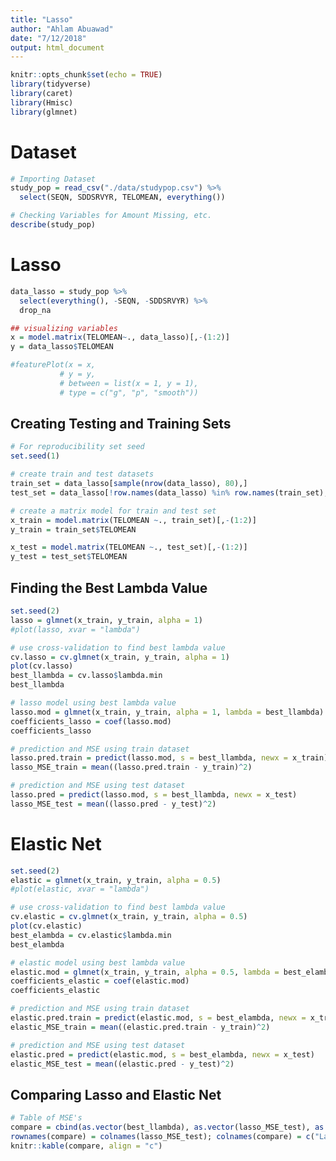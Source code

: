 ```yaml
---
title: "Lasso"
author: "Ahlam Abuawad"
date: "7/12/2018"
output: html_document
---
```


```r
knitr::opts_chunk$set(echo = TRUE)
library(tidyverse)
library(caret)
library(Hmisc)
library(glmnet)
```

# Dataset

```r
# Importing Dataset
study_pop = read_csv("./data/studypop.csv") %>% 
  select(SEQN, SDDSRVYR, TELOMEAN, everything())

# Checking Variables for Amount Missing, etc.
describe(study_pop)
```

# Lasso

```r
data_lasso = study_pop %>% 
  select(everything(), -SEQN, -SDDSRVYR) %>% 
  drop_na

## visualizing variables
x = model.matrix(TELOMEAN~., data_lasso)[,-(1:2)]
y = data_lasso$TELOMEAN

#featurePlot(x = x,
           # y = y,
           # between = list(x = 1, y = 1), 
           # type = c("g", "p", "smooth"))
```

## Creating Testing and Training Sets

```r
# For reproducibility set seed
set.seed(1)

# create train and test datasets
train_set = data_lasso[sample(nrow(data_lasso), 80),]
test_set = data_lasso[!row.names(data_lasso) %in% row.names(train_set),]

# create a matrix model for train and test set
x_train = model.matrix(TELOMEAN ~., train_set)[,-(1:2)]
y_train = train_set$TELOMEAN

x_test = model.matrix(TELOMEAN ~., test_set)[,-(1:2)]
y_test = test_set$TELOMEAN

```

## Finding the Best Lambda Value

```r
set.seed(2)
lasso = glmnet(x_train, y_train, alpha = 1)
#plot(lasso, xvar = "lambda")

# use cross-validation to find best lambda value
cv.lasso = cv.glmnet(x_train, y_train, alpha = 1)
plot(cv.lasso)
best_llambda = cv.lasso$lambda.min
best_llambda

# lasso model using best lambda value
lasso.mod = glmnet(x_train, y_train, alpha = 1, lambda = best_llambda)
coefficients_lasso = coef(lasso.mod)
coefficients_lasso

# prediction and MSE using train dataset
lasso.pred.train = predict(lasso.mod, s = best_llambda, newx = x_train)
lasso_MSE_train = mean((lasso.pred.train - y_train)^2)

# prediction and MSE using test dataset
lasso.pred = predict(lasso.mod, s = best_llambda, newx = x_test)
lasso_MSE_test = mean((lasso.pred - y_test)^2)
```

# Elastic Net

```r
set.seed(2)
elastic = glmnet(x_train, y_train, alpha = 0.5)
#plot(elastic, xvar = "lambda")

# use cross-validation to find best lambda value
cv.elastic = cv.glmnet(x_train, y_train, alpha = 0.5)
plot(cv.elastic)
best_elambda = cv.elastic$lambda.min
best_elambda

# elastic model using best lambda value
elastic.mod = glmnet(x_train, y_train, alpha = 0.5, lambda = best_elambda)
coefficients_elastic = coef(elastic.mod)
coefficients_elastic

# prediction and MSE using train dataset
elastic.pred.train = predict(elastic.mod, s = best_elambda, newx = x_train)
elastic_MSE_train = mean((elastic.pred.train - y_train)^2)

# prediction and MSE using test dataset
elastic.pred = predict(elastic.mod, s = best_elambda, newx = x_test)
elastic_MSE_test = mean((elastic.pred - y_test)^2)
```

## Comparing Lasso and Elastic Net

```r
# Table of MSE's
compare = cbind(as.vector(best_llambda), as.vector(lasso_MSE_test), as.vector(best_elambda), as.vector(elastic_MSE_test))
rownames(compare) = colnames(lasso_MSE_test); colnames(compare) = c("Lasso Lambda", "Lasso Test MSE", "Elastic Lambda", "Elastic Net Test MSE")
knitr::kable(compare, align = "c")
```
